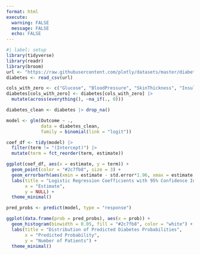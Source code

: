```yaml
---
format: html
execute: 
  warning: FALSE
  message: FALSE
  echo: FALSE
---
```


```r
#| label: setup
library(tidyverse)
library(readr)
library(broom)
url <- "https://raw.githubusercontent.com/plotly/datasets/master/diabetes.csv"
diabetes <- read_csv(url)

cols_with_zero <- c("Glucose", "BloodPressure", "SkinThickness", "Insulin", "BMI")
diabetes[cols_with_zero] <- diabetes[cols_with_zero] |> 
  mutate(across(everything(), ~na_if(., 0)))

diabetes_clean <- diabetes |> drop_na()
```

```r
model <- glm(Outcome ~ ., 
             data = diabetes_clean, 
             family = binomial(link = "logit"))
```

```r
coef_df <- tidy(model) |> 
  filter(term != "(Intercept)") |> 
  mutate(term = fct_reorder(term, estimate))

ggplot(coef_df, aes(x = estimate, y = term)) +
  geom_point(color = "#2c7fb8", size = 3) +
  geom_errorbarh(aes(xmin = estimate - std.error*1.96, xmax = estimate + std.error*1.96), height = 0, color = "#2c7fb8") +
  labs(title = "Logistic Regression Coefficients with 95% Confidence Intervals",
       x = "Estimate",
       y = NULL) +
  theme_minimal()
```


```r
pred_probs <- predict(model, type = "response")

ggplot(data.frame(prob = pred_probs), aes(x = prob)) +
  geom_histogram(binwidth = 0.05, fill = "#2c7fb8", color = "white") +
  labs(title = "Distribution of Predicted Diabetes Probabilities",
       x = "Predicted Probability",
       y = "Number of Patients") +
  theme_minimal()
```
